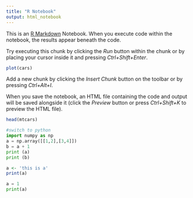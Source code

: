 ---
title: "R Notebook"
output: html_notebook
---

This is an [R Markdown](http://rmarkdown.rstudio.com) Notebook. When you execute code within the notebook, the results appear beneath the code. 

Try executing this chunk by clicking the *Run* button within the chunk or by placing your cursor inside it and pressing *Ctrl+Shift+Enter*. 

```{r}
plot(cars)
```

Add a new chunk by clicking the *Insert Chunk* button on the toolbar or by pressing *Ctrl+Alt+I*.

When you save the notebook, an HTML file containing the code and output will be saved alongside it (click the *Preview* button or press *Ctrl+Shift+K* to preview the HTML file).

```{r}
head(mtcars)
```

```{python}
#switch to python
import numpy as np
a = np.array([[1,2],[3,4]])
b = a + 1
print (a)
print (b)
```

```{r}
a <- 'this is a'
print(a)
```
```{python}
a = 1
print(a)
```

